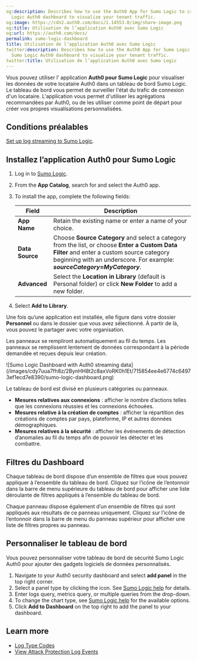 ```yaml
---
og:description: Describes how to use the Auth0 App for Sumo Logic to create a Sumo
  Logic Auth0 dashboard to visualize your tenant traffic.
og:image: https://cdn2.auth0.com/docs/1.14553.0/img/share-image.png
og:title: Utilisation de l’application Auth0 avec Sumo Logic
og:url: https://auth0.com/docs/
permalink: sumo-logic-dashboard
title: Utilisation de l’application Auth0 avec Sumo Logic
twitter:description: Describes how to use the Auth0 App for Sumo Logic to create a
  Sumo Logic Auth0 dashboard to visualize your tenant traffic.
twitter:title: Utilisation de l’application Auth0 avec Sumo Logic
---
```


Vous pouvez utiliser l’ application **Auth0 pour Sumo Logic** pour visualiser les données de votre locataire Auth0 dans un tableau de bord Sumo Logic. Le tableau de bord vous permet de surveiller l'état du trafic de connexion d'un locataire. L'application vous permet d'utiliser les agrégations recommandées par Auth0, ou de les utiliser comme point de départ pour créer vos propres visualisations personnalisées.

## Conditions préalables

[Set up log streaming to Sumo Logic](https://marketplace.auth0.com/integrations/sumo-logic-log-streaming).

## Installez l’application Auth0 pour Sumo Logic

1. Log in to [Sumo Logic](https://www.sumologic.com).
2. From the **App Catalog**, search for and select the Auth0 app.
3. To install the app, complete the following fields:

   <table class="table"><thead>
   <tr>
   <th><strong>Field</strong></th>
   <th><strong>Description</strong></th>
   </tr>
   </thead>
   <tbody>
   <tr>
   <td><strong>App Name</strong></td>
   <td>Retain the existing name or enter a name of your choice.</td>
   </tr>
   <tr>
   <td><strong>Data Source</strong></td>
   <td>Choose <strong>Source Category</strong> and select a category from the list, or choose <strong>Enter a Custom Data Filter</strong> and enter a custom source category beginning with an underscore. For example: <strong><em>sourceCategory=MyCategory</em></strong>.</td>
   </tr>
   <tr>
   <td><strong>Advanced</strong></td>
   <td>Select the <strong>Location in Library</strong> (default is Personal folder) or click <strong>New Folder</strong> to add a new folder.</td>
   </tr>
   </tbody>
   </table>
4. Select **Add to Library**.

Une fois qu’une application est installée, elle figure dans votre dossier **Personnel** ou dans le dossier que vous avez sélectionné. À partir de là, vous pouvez le partager avec votre organisation.

Les panneaux se rempliront automatiquement au fil du temps. Les panneaux se remplissent lentement de données correspondant à la période demandée et reçues depuis leur création.

<Frame>![Sumo Logic Dashboard with Auth0 streaming data](/images/cdy7uua7fh8z/2BynHH8t2c8axVoRK0h1Et/715854ee4e6774c64973ef1ecd7e8390/sumo-logic-dashboard.png)</Frame>

Le tableau de bord est divisé en plusieurs catégories ou panneaux.

* **Mesures relatives aux connexions** : afficher le nombre d’actions telles que les connexions réussies et les connexions échouées.
* **Mesures relative à la création de comptes** : afficher la répartition des créations de comptes par pays, plateforme, IP et autres données démographiques.
* **Mesures relatives à la sécurité** : afficher les événements de détection d’anomalies au fil du temps afin de pouvoir les détecter et les combattre.

## Filtres du Dashboard

Chaque tableau de bord dispose d’un ensemble de filtres que vous pouvez appliquer à l’ensemble du tableau de bord. Cliquez sur l’icône de l’entonnoir dans la barre de menu supérieure du tableau de bord pour afficher une liste déroulante de filtres appliqués à l’ensemble du tableau de bord.

Chaque panneau dispose également d’un ensemble de filtres qui sont appliqués aux résultats de ce panneau uniquement. Cliquez sur l’icône de l’entonnoir dans la barre de menu du panneau supérieur pour afficher une liste de filtres propres au panneau.

## Personnaliser le tableau de bord

Vous pouvez personnaliser votre tableau de bord de sécurité Sumo Logic Auth0 pour ajouter des gadgets logiciels de données personnalisés.

1. Navigate to your Auth0 security dashboard and select **add panel** in the top right corner.
2. Select a panel type by clicking the icon. See [Sumo Logic help](https://help.sumologic.com/Visualizations-and-Alerts/Dashboard_(New)/Panels) for details.
3. Enter logs query, metrics query, or multiple queries from the drop-down.
4. To change the chart type, see [Sumo Logic help](https://help.sumologic.com/Visualizations-and-Alerts/Dashboard_(New)/Panels/01Modify_a_Chart) for the available options.
5. Click **Add to Dashboard** on the top right to add the panel to your dashboard.

## Learn more

* [Log Type Codes](/docs/deploy-monitor/logs/log-event-type-codes)
* [View Attack Protection Log Events](/docs/secure/attack-protection/view-attack-protection-events)